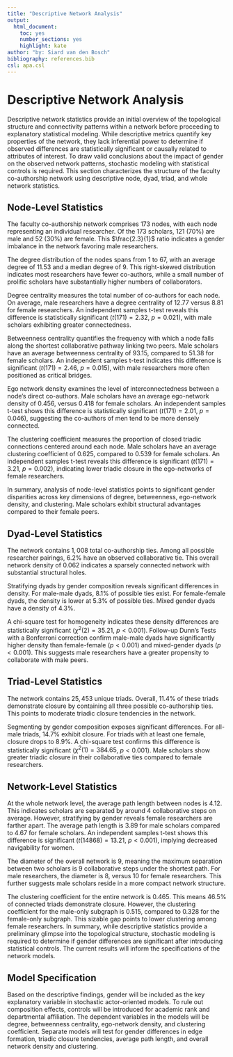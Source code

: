 ```yaml
---
title: "Descriptive Network Analysis"
output:
  html_document: 
    toc: yes
    number_sections: yes
    highlight: kate
author: "by: Siard van den Bosch"
bibliography: references.bib
csl: apa.csl
---
```


# Descriptive Network Analysis

Descriptive network statistics provide an initial overview of the topological structure and connectivity patterns within a network before proceeding to explanatory statistical modeling. While descriptive metrics quantify key properties of the network, they lack inferential power to determine if observed differences are statistically significant or causally related to attributes of interest. To draw valid conclusions about the impact of gender on the observed network patterns, stochastic modeling with statistical controls is required. This section characterizes the structure of the faculty co-authorship network using descriptive node, dyad, triad, and whole network statistics.

## Node-Level Statistics 
The faculty co-authorship network comprises $173$ nodes, with each node representing an individual researcher. Of the $173$ scholars, $121$ ($70\%$) are male and $52$ ($30\%$) are female. This $\frac{2.3}{1}$ ratio indicates a gender imbalance in the network favoring male researchers.

The degree distribution of the nodes spans from $1$ to $67$, with an average degree of $11.53$ and a median degree of $9$. This right-skewed distribution indicates most researchers have fewer co-authors, while a small number of prolific scholars have substantially higher numbers of collaborators. 

Degree centrality measures the total number of co-authors for each node. On average, male researchers have a degree centrality of $12.77$ versus $8.81$ for female researchers. An independent samples t-test reveals this difference is statistically significant ($t(171) = 2.32$, $p = 0.021$), with male scholars exhibiting greater connectedness.

Betweenness centrality quantifies the frequency with which a node falls along the shortest collaborative pathway linking two peers. Male scholars have an average betweenness centrality of $93.15$, compared to $51.38$ for female scholars. An independent samples t-test indicates this difference is significant ($t(171) = 2.46$, $p = 0.015$), with male researchers more often positioned as critical bridges.

Ego network density examines the level of interconnectedness between a node's direct co-authors. Male scholars have an average ego-network density of $0.456$, versus $0.418$ for female scholars. An independent samples t-test shows this difference is statistically significant ($t(171) = 2.01$, $p = 0.046$), suggesting the co-authors of men tend to be more densely connected. 

The clustering coefficient measures the proportion of closed triadic connections centered around each node. Male scholars have an average clustering coefficient of $0.625$, compared to $0.539$ for female scholars. An independent samples t-test reveals this difference is significant ($t(171) = 3.21$, $p = 0.002$), indicating lower triadic closure in the ego-networks of female researchers.

In summary, analysis of node-level statistics points to significant gender disparities across key dimensions of degree, betweenness, ego-network density, and clustering. Male scholars exhibit structural advantages compared to their female peers.

## Dyad-Level Statistics
The network contains $1,008$ total co-authorship ties. Among all possible researcher pairings, $6.2\%$ have an observed collaborative tie. This overall network density of $0.062$ indicates a sparsely connected network with substantial structural holes.

Stratifying dyads by gender composition reveals significant differences in density. For male-male dyads, $8.1\%$ of possible ties exist. For female-female dyads, the density is lower at $5.3\%$ of possible ties. Mixed gender dyads have a density of $4.3\%$. 

A chi-square test for homogeneity indicates these density differences are statistically significant ($\chi^2(2) = 35.21$, $p \lt 0.001$). Follow-up Dunn's Tests with a Bonferroni correction confirm male-male dyads have significantly higher density than female-female ($p \lt 0.001$) and mixed-gender dyads ($p \lt 0.001$). This suggests male researchers have a greater propensity to collaborate with male peers.

## Triad-Level Statistics
The network contains $25,453$ unique triads. Overall, $11.4\%$ of these triads demonstrate closure by containing all three possible co-authorship ties. This points to moderate triadic closure tendencies in the network.

Segmenting by gender composition exposes significant differences. For all-male triads, $14.7\%$ exhibit closure. For triads with at least one female, closure drops to $8.9\%$. A chi-square test confirms this difference is statistically significant ($\chi^2(1) = 384.65$, $p \lt 0.001$). Male scholars show greater triadic closure in their collaborative ties compared to female researchers.

## Network-Level Statistics
At the whole network level, the average path length between nodes is $4.12$. This indicates scholars are separated by around $4$ collaborative steps on average. However, stratifying by gender reveals female researchers are farther apart. The average path length is $3.89$ for male scholars compared to $4.67$ for female scholars. An independent samples t-test shows this difference is significant ($t(14868) = 13.21$, $p \lt 0.001$), implying decreased navigability for women.

The diameter of the overall network is $9$, meaning the maximum separation between two scholars is $9$ collaborative steps under the shortest path. For male researchers, the diameter is $8$, versus $10$ for female researchers. This further suggests male scholars reside in a more compact network structure. 

The clustering coefficient for the entire network is $0.465$. This means $46.5\%$ of connected triads demonstrate closure. However, the clustering coefficient for the male-only subgraph is $0.515$, compared to $0.328$ for the female-only subgraph. This sizable gap points to lower clustering among female researchers. 
In summary, while descriptive statistics provide a preliminary glimpse into the topological structure, stochastic modeling is required to determine if gender differences are significant after introducing statistical controls. The current results will inform the specifications of the network models.

## Model Specification
Based on the descriptive findings, gender will be included as the key explanatory variable in stochastic actor-oriented models. To rule out composition effects, controls will be introduced for academic rank and departmental affiliation. The dependent variables in the models will be degree, betweenness centrality, ego-network density, and clustering coefficient. Separate models will test for gender differences in edge formation, triadic closure tendencies, average path length, and overall network density and clustering. 

